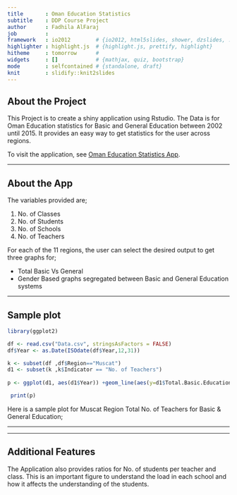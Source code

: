 ```yaml
---
title       : Oman Education Statistics
subtitle    : DDP Course Project
author      : Fadhila AlFaraj
job         : 
framework   : io2012        # {io2012, html5slides, shower, dzslides, ...}
highlighter : highlight.js  # {highlight.js, prettify, highlight}
hitheme     : tomorrow      # 
widgets     : []            # {mathjax, quiz, bootstrap}
mode        : selfcontained # {standalone, draft}
knit        : slidify::knit2slides
---
```


## About the Project

This Project is to create a shiny application using Rstudio. The Data is for Oman Education statistics for Basic and General Education between 2002 until 2015. It provides an easy way to get statistics for the user across regions.

To visit the application, see [Oman Education Statistics App](https://fadhila.shinyapps.io/oman_basic_vs_general_education_statistics/). 

---

## About the App  

The variables provided are;  

1. No. of Classes  
2. No. of Students  
3. No. of Schools  
4. No. of Teachers  


For each of the 11 regions, the user can select the desired output to get three graphs for;   

- Total Basic Vs General  
- Gender Based graphs segregated between Basic and General Education systems   

---

## Sample plot  
   

  
```r

library(ggplot2)

df <- read.csv("Data.csv", stringsAsFactors = FALSE) 
df$Year <- as.Date(ISOdate(df$Year,12,31))

k <- subset(df ,df$Region=="Muscat")
d1 <- subset(k ,k$Indicator == "No. of Teachers")
 
p <- ggplot(d1, aes(d1$Year)) +geom_line(aes(y=d1$Total.Basic.Education, color="orange")) +  geom_line(aes(y=d1$Total.General.Education, color="blue")) + labs(x= "Date", y = "No. of Teachers") + ggtitle("Total No. of Teachers for Basic Vs. General\n Education in Muscat Region") + theme(plot.title = element_text(size = 14, vjust=2, lineheight=0.8, hjust = 0.5), legend.title = element_blank(), legend.position = "bottom") + theme(panel.grid.major = element_blank(), panel.grid.minor = element_blank(),panel.background = element_blank(), axis.line = element_line(colour = "black")) +  scale_color_manual(labels = c("Total.Basic.Education", "Total.General.Education"), values = c("orange","blue"))

 print(p)
```    
  
Here is a sample plot for Muscat Region Total No. of Teachers  for Basic & General Education;   
  
---

---
  
   
## Additional Features  

The Application also provides ratios for No. of students per teacher and class. This is an important figure to understand the load in each school and how it affects the understanding of the students.  

 